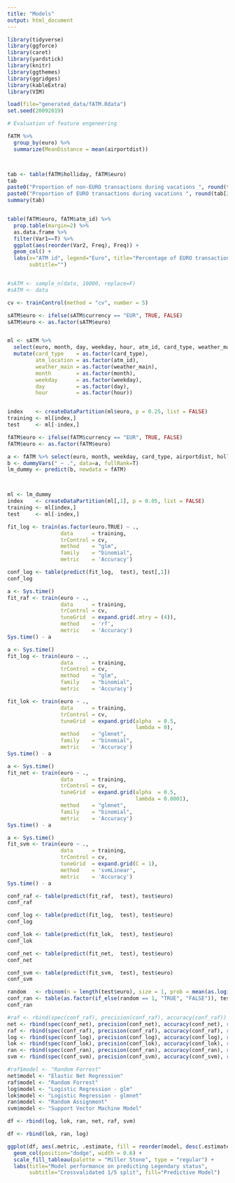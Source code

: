 ```yaml
---
title: "Models"
output: html_document
---
```



```r
library(tidyverse)
library(ggforce)
library(caret)
library(yardstick)
library(knitr)
library(ggthemes)
library(ggridges)
library(kableExtra)
library(VIM)

load(file="generated_data/fATM.Rdata")
set.seed(20092019)
```



```r
# Evaluation of feature engeneering

fATM %>% 
  group_by(euro) %>% 
  summarize(MeanDistance = mean(airportdist))



tab <- table(fATM$holliday, fATM$euro)
tab
paste0("Proportion of non-EURO transactions during vacations ", round(tab[2,1] / sum(tab[,1]),2),"%")
paste0("Proportion of EURO transactions during vacations ", round(tab[2,2] / sum(tab[,2]),2),"%")
summary(tab)


table(fATM$euro, fATM$atm_id) %>% 
  prop.table(margin=2) %>% 
  as.data.frame %>% 
  filter(Var1==T) %>% 
  ggplot(aes(reorder(Var2, Freq), Freq)) + 
  geom_col() + 
  labs(x="ATM id", legend="Euro", title="Percentage of EURO transactions by each ATM machine", 
       subtitle="")



```





```r
#sATM <- sample_n(data, 10000, replace=F)
#sATM <- data

cv <- trainControl(method = "cv", number = 5)

sATM$euro <- ifelse(sATM$currency == "EUR", TRUE, FALSE)
sATM$euro <- as.factor(sATM$euro)


ml <- sATM %>% 
  select(euro, month, day, weekday, hour, atm_id, card_type, weather_main, atm_zipcode, airportdist, holliday) %>% 
  mutate(card_type    = as.factor(card_type),
         atm_location = as.factor(atm_id),
         weather_main = as.factor(weather_main),
         month        = as.factor(month),
         weekday      = as.factor(weekday),
         day          = as.factor(day),
         hour         = as.factor(hour))


index    <- createDataPartition(ml$euro, p = 0.25, list = FALSE)
training <- ml[index,] 
test     <- ml[-index,] 
```


```r
fATM$euro <- ifelse(fATM$currency == "EUR", TRUE, FALSE)
fATM$euro <- as.factor(fATM$euro)

a <- fATM %>% select(euro, month, weekday, card_type, airportdist, holliday)
b <- dummyVars(" ~ .", data=a, fullRank=T)
lm_dummy <- predict(b, newdata = fATM)



ml <- lm_dummy
index    <- createDataPartition(ml[,1], p = 0.05, list = FALSE)
training <- ml[index,]
test     <- ml[-index,] 
```





```r
fit_log <- train(as.factor(euro.TRUE) ~ .,
                 data      = training,
                 trControl = cv, 
                 method    = "glm", 
                 family    = "binomial",
                 metric    = 'Accuracy')

conf_log <- table(predict(fit_log,  test), test[,1])
conf_log
```






```r
a <- Sys.time()
fit_raf <- train(euro ~ ., 
                 data      = training,
                 trControl = cv,
                 tuneGrid  = expand.grid(.mtry = (4)),
                 method    = 'rf',
                 metric    = 'Accuracy')
Sys.time() - a
```


```r
a <- Sys.time()
fit_log <- train(euro ~ .,
                 data      = training,
                 trControl = cv, 
                 method    = "glm", 
                 family    = "binomial",
                 metric    = 'Accuracy')

fit_lok <- train(euro ~ .,
                 data      = training,
                 trControl = cv, 
                 tuneGrid  = expand.grid(alpha  = 0.5, 
                                         lambda = 0),
                 method    = "glmnet", 
                 family    = "binomial",
                 metric    = 'Accuracy')
Sys.time() - a
```


```r
a <- Sys.time()
fit_net <- train(euro ~ .,
                 data      = training,
                 trControl = cv, 
                 tuneGrid  = expand.grid(alpha  = 0.5, 
                                         lambda = 0.0001),
                 method    = "glmnet", 
                 family    = "binomial",
                 metric    = 'Accuracy')
Sys.time() - a
```


```r
a <- Sys.time()
fit_svm <- train(euro ~ .,
                 data      = training,
                 trControl = cv,
                 tuneGrid  = expand.grid(C = 1),
                 method    = 'svmLinear',
                 metric    = 'Accuracy')
Sys.time() - a
```






```r

conf_raf <- table(predict(fit_raf,  test), test$euro)
conf_raf

conf_log <- table(predict(fit_log,  test), test$euro)
conf_log

conf_lok <- table(predict(fit_lok,  test), test$euro)
conf_lok

conf_net <- table(predict(fit_net,  test), test$euro)
conf_net

conf_svm <- table(predict(fit_svm,  test), test$euro)
conf_svm

random   <- rbinom(n = length(test$euro), size = 1, prob = mean(as.logical(training$euro)))
conf_ran <- table(as.factor(if_else(random == 1, "TRUE", "FALSE")), test$euro)
conf_ran
```






```r
#raf <- rbind(spec(conf_raf), precision(conf_raf), accuracy(conf_raf))
net <- rbind(spec(conf_net), precision(conf_net), accuracy(conf_net), recall(conf_net), npv(conf_net))
raf <- rbind(spec(conf_raf), precision(conf_raf), accuracy(conf_raf), recall(conf_raf), npv(conf_raf))
log <- rbind(spec(conf_log), precision(conf_log), accuracy(conf_log), recall(conf_log), npv(conf_log))
lok <- rbind(spec(conf_lok), precision(conf_lok), accuracy(conf_lok), recall(conf_lok), npv(conf_lok))
ran <- rbind(spec(conf_ran), precision(conf_ran), accuracy(conf_ran), recall(conf_ran), npv(conf_ran))
svm <- rbind(spec(conf_svm), precision(conf_svm), accuracy(conf_svm), recall(conf_svm), npv(conf_svm))

#raf$model <- "Random Forrest"
net$model <- "Elastic Net Regression"
raf$model <- "Random Forrest"
log$model <- "Logistic Regression - glm"
lok$model <- "Logistic Regression - glmnet"
ran$model <- "Random Assignment"
svm$model <- "Support Vector Machine Model"

df <- rbind(log, lok, ran, net, raf, svm)

df <- rbind(lok, ran, log)

ggplot(df, aes(.metric, .estimate, fill = reorder(model, desc(.estimate)))) + 
  geom_col(position="dodge", width = 0.6) + 
  scale_fill_tableau(palette = "Miller Stone", type = "regular") + 
  labs(title="Model performance on predicting Legendary status", 
       subtitle="Crossvalidated 1/5 split", fill="Predictive Model")
```















